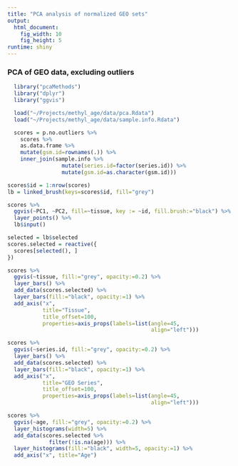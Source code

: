 ```yaml
---
title: "PCA analysis of normalized GEO sets"
output: 
  html_document:
    fig_width: 10
    fig_height: 5
runtime: shiny
---
```


### PCA of GEO data, excluding outliers

```r
  library("pcaMethods")
  library("dplyr")
  library("ggvis")

  load("~/Projects/methyl_age/data/pca.Rdata")
  load("~/Projects/methyl_age/data/sample.info.Rdata")

  scores = p.no.outliers %>%
    scores %>%
    as.data.frame %>%
    mutate(gsm.id=rownames(.)) %>%
    inner_join(sample.info %>%
                 mutate(series.id=factor(series.id)) %>%
                 mutate(gsm.id=as.character(gsm.id)))

```



```r

scores$id = 1:nrow(scores)
lb = linked_brush(keys=scores$id, fill="grey")

scores %>%
  ggvis(~PC1, ~PC2, fill=~tissue, key := ~id, fill.brush:="black") %>%
  layer_points() %>%
  lb$input()

selected = lb$selected
scores.selected = reactive({
  scores[selected(), ]
})


```

```r

scores %>%
  ggvis(~tissue, fill:="grey", opacity:=0.2) %>%
  layer_bars() %>%
  add_data(scores.selected) %>%
  layer_bars(fill:="black", opacity:=1) %>%
  add_axis("x",
           title="Tissue",
           title_offset=100,
           properties=axis_props(labels=list(angle=45,
                                             align="left")))

scores %>%
  ggvis(~series.id, fill:="grey", opacity:=0.2) %>%
  layer_bars() %>%
  add_data(scores.selected) %>%
  layer_bars(fill:="black", opacity:=1) %>%
  add_axis("x",
           title="GEO Series",
           title_offset=100,
           properties=axis_props(labels=list(angle=45,
                                             align="left")))

scores %>%
  ggvis(~age, fill:="grey", opacity:=0.2) %>%
  layer_histograms(width=5) %>%
  add_data(scores.selected %>%
             filter(!is.na(age))) %>%
  layer_histograms(fill:="black", width=5, opacity:=1) %>%
  add_axis("x", title="Age")

```
